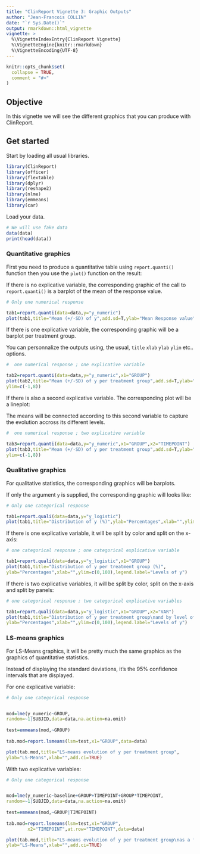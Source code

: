 ```yaml
---
title: "ClinReport Vignette 3: Graphic Outputs"
author: "Jean-Francois COLLIN"
date: "`r Sys.Date()`"
output: rmarkdown::html_vignette
vignette: >
  %\VignetteIndexEntry{ClinReport Vignette}
  %\VignetteEngine{knitr::rmarkdown}
  %\VignetteEncoding{UTF-8}
---
```


```r
knitr::opts_chunk$set(
  collapse = TRUE,
  comment = "#>"
)
```
## Objective

In this vignette we will see the different graphics that you can produce with ClinReport.


## Get started

Start by loading all usual libraries.

```r
library(ClinReport)
library(officer)
library(flextable)
library(dplyr)
library(reshape2)
library(nlme)
library(emmeans)
library(car)
```

Load your data.

```r
# We will use fake data
data(data)
print(head(data))
```



### Quantitative graphics

First you need to produce a quantitative table using `report.quanti()` function
then you use the `plot()` function on the result: 


If there is no explicative variable, the corresponding graphic of the call to `report.quanti()`
is a barplot of the mean of the response value.

```r
# Only one numerical response

tab1=report.quanti(data=data,y="y_numeric")
plot(tab1,title="Mean (+/-SD) of y",add.sd=T,ylab="Mean Response value",xlab="")
```


If there is one explicative variable, the corresponding graphic will be a
barplot per treatment group.

You can personnalize the outputs using, the usual, `title` `xlab` `ylab` `ylim` etc.. options.

```r
#  one numerical response ; one explicative variable

tab2=report.quanti(data=data,y="y_numeric",x1="GROUP")
plot(tab2,title="Mean (+/-SD) of y per treatment group",add.sd=T,ylab="Mean of y",xlab="",
ylim=c(-1,8))
```

If there is also a second explicative variable. The corresponding plot will be a lineplot:

The means will be connected according to this second variable to capture the evolution
accross its different levels.


```r
#  one numerical response ; two explicative variable

tab3=report.quanti(data=data,y="y_numeric",x1="GROUP",x2="TIMEPOINT")
plot(tab3,title="Mean (+/-SD) of y per treatment group",add.sd=T,ylab="Mean of y",xlab="",
ylim=c(-1,8))
```


### Qualitative graphics


For qualitative statistics, the corresponding graphics will be barplots.

If only the argument `y` is supplied, the corresponding graphic will looks like:

```r
# Only one categorical response

tab1=report.quali(data=data,y="y_logistic")
plot(tab1,title="Distribution of y (%)",ylab="Percentages",xlab="",ylim=c(0,100))
```


If there is one explicative variable, it will be split by color and split on the x-axis:

```r
# one categorical response ; one categorical explicative variable

tab1=report.quali(data=data,y="y_logistic",x1="GROUP")
plot(tab1,title="Distribution of y per treatment group (%)",
ylab="Percentages",xlab="",ylim=c(0,100),legend.label="Levels of y")
```


If there is two explicative variables, it will be split by color, split on the x-axis and split by panels:


```r
# one categorical response ; two categorical explicative variables

tab1=report.quali(data=data,y="y_logistic",x1="GROUP",x2="VAR")
plot(tab1,title="Distribution of y per treatment group\nand by level of VAR (%)",
ylab="Percentages",xlab="",ylim=c(0,100),legend.label="Levels of y")
```


### LS-means graphics

For LS-Means graphics, it will be pretty much the same graphics as the graphics
of quantitative statistics.

Instead of displaying the standard deviations, it's the 95% confidence intervals that are displayed.


For one explicative variable:

```r
# Only one categorical response


mod=lme(y_numeric~GROUP,
random=~1|SUBJID,data=data,na.action=na.omit)
 
test=emmeans(mod,~GROUP)
 
tab.mod=report.lsmeans(lsm=test,x1="GROUP",data=data)

plot(tab.mod,title="LS-means evolution of y per treatment group",
ylab="LS-Means",xlab="",add.ci=TRUE)

```

With two explicative variables:

```r
# Only one categorical response


mod=lme(y_numeric~baseline+GROUP+TIMEPOINT+GROUP*TIMEPOINT,
random=~1|SUBJID,data=data,na.action=na.omit)
 
test=emmeans(mod,~GROUP|TIMEPOINT)
 
tab.mod=report.lsmeans(lsm=test,x1="GROUP",
		x2="TIMEPOINT",at.row="TIMEPOINT",data=data)

plot(tab.mod,title="LS-means evolution of y per treatment group\nas a function of time",
ylab="LS-Means",xlab="",add.ci=TRUE)


```















